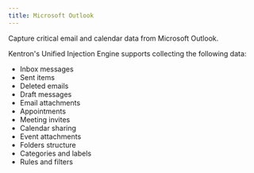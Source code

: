 ```yaml
---
title: Microsoft Outlook
---
```


Capture critical email and calendar data from Microsoft Outlook.

Kentron's Unified Injection Engine supports collecting the following data:

- Inbox messages
- Sent items
- Deleted emails
- Draft messages
- Email attachments
- Appointments
- Meeting invites
- Calendar sharing
- Event attachments
- Folders structure
- Categories and labels
- Rules and filters
